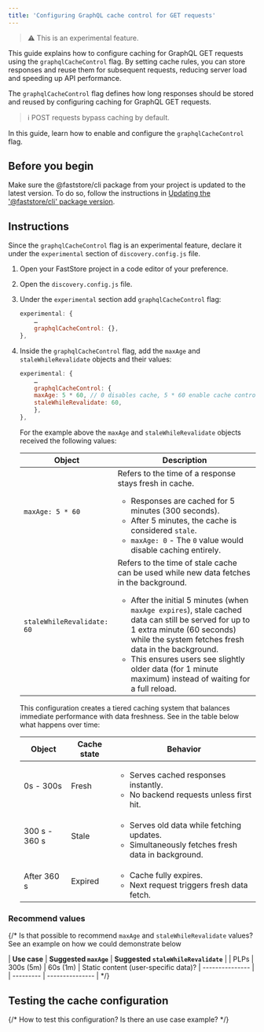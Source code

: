 ```yaml
---
title: 'Configuring GraphQL cache control for GET requests'
---
```


> ⚠ This is an experimental feature.

This guide explains how to configure caching for GraphQL GET requests using the `graphqlCacheControl` flag. By setting cache rules, you can store responses and reuse them for subsequent requests, reducing server load and speeding up API performance.

The `graphqlCacheControl` flag defines how long responses should be stored and reused by configuring caching for GraphQL GET requests.

> ℹ POST requests bypass caching by default.

In this guide, learn how to enable and configure the `graphqlCacheControl` flag.

## Before you begin

Make sure the @faststore/cli package from your project is updated to the latest version. To do so, follow the instructions in [Updating the '@faststore/cli' package version](https://developers.vtex.com/docs/guides/faststore/project-structure-updating-the-cli-package-version).

## Instructions

Since the `graphqlCacheControl` flag is an experimental feature, declare it under the `experimental` section of `discovery.config.js` file.

1. Open your FastStore project in a code editor of your preference.
2. Open the `discovery.config.js` file.
3. Under the `experimental` section add `graphqlCacheControl` flag:

    ```js discovery.config.js
    experimental: {
        …
        graphqlCacheControl: {},
    },
    ```

4. Inside the `graphqlCacheControl` flag, add the `maxAge` and `staleWhileRevalidate` objects and their values:

    ```js discovery.config.js
    experimental: {
        …
        graphqlCacheControl: {
        maxAge: 5 * 60, // 0 disables cache, 5 * 60 enable cache control maxAge 5 minutes
        staleWhileRevalidate: 60,
        },
    },
    ```

    For the example above the `maxAge` and `staleWhileRevalidate` objects received the following values:

    | Object    | Description     |
    | --------- | --------------- |
    | `maxAge: 5 * 60` | Refers to the time of a response stays fresh in cache. <ul><li>Responses are cached for 5 minutes (300 seconds).</li><li>After 5 minutes, the cache is considered `stale`.</li><li>`maxAge: 0` - The `0` value would disable caching entirely.</li></ul> |
    | `staleWhileRevalidate: 60` | Refers to the time of stale cache can be used while new data fetches in the background. <ul><li>After the initial 5 minutes (when `maxAge expires`), stale cached data can still be served for up to 1 extra minute (60 seconds) while the system fetches fresh data in the background.</li><li>This ensures users see slightly older data (for 1 minute maximum) instead of waiting for a full reload.</li></ul> |

    This configuration creates a tiered caching system that balances immediate performance with data freshness. See in the table below what happens over time:

    | **Object** | **Cache state** | **Behavior** |
    | ------ | ----------- | -------- |
    | 0s - 300s  | Fresh | <ul><li>Serves cached responses instantly.</li><li>No backend requests unless first hit.</li></ul> |
    | 300 s - 360 s  | Stale | <ul><li>Serves old data while fetching updates.</li><li>Simultaneously fetches fresh data in background.</li></ul> |
    | After 360 s  | Expired | <ul><li>Cache fully expires.</li><li>Next request triggers fresh data fetch.</li></ul> |

### Recommend values

{/* Is that possible to recommend `maxAge` and `staleWhileRevalidate` values? See an example on how we could demonstrate below

| **Use case** | **Suggested `maxAge`** | **Suggested `staleWhileRevalidate`** |
| PLPs | 300s (5m) | 60s (1m)
| Static content (user-specific data)? | --------------- |
| --------- | --------------- | */}

## Testing the cache configuration

{/* How to test this configuration? Is there an use case example? */}
